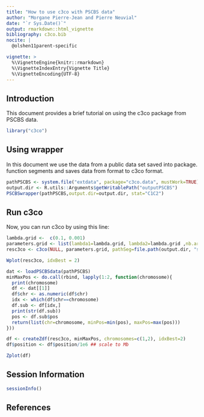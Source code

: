 ```yaml
---
title: "How to use c3co with PSCBS data"
author: "Morgane Pierre-Jean and Pierre Neuvial"
date: "`r Sys.Date()`"
output: rmarkdown::html_vignette
bibliography: c3co.bib
nocite: | 
  @olshen11parent-specific

vignette: >
  %\VignetteEngine{knitr::rmarkdown}
  %\VignetteIndexEntry{Vignette Title}
  %\VignetteEncoding{UTF-8}
---
```


## Introduction

This document provides a brief tutorial on using the c3co package from PSCBS data.

```r
library("c3co")
```

## Using wrapper
In this document we use the data from a public data set saved into \code{c3co.data} package.
\code{PSCBSwrapper} function segments and saves data from \code{PSCBS} format to c3co format.
```r
pathPSCBS <- system.file("extdata", package="c3co.data", mustWork=TRUE)
output.dir <- R.utils::Arguments$getWritablePath("outputPSCBS")
PSCBSwrapper(pathPSCBS,output.dir=output.dir, stat="C1C2")
```

## Run c3co ##
Now, you can run c3co by using this line:
```r
lambda.grid <-  c(0.1, 0.001)
parameters.grid <- list(lambda1=lambda.grid, lambda2=lambda.grid ,nb.arch=2:4)
resc3co <- c3co(NULL, parameters.grid, pathSeg=file.path(output.dir, "segDat.rds"))
```
```r
Wplot(resc3co, idxBest = 2)
```
```r
dat <- loadPSCBSdata(pathPSCBS)
minMaxPos <- do.call(rbind, lapply(1:2, function(chromosome){
  print(chromosome)
  df <- dat[[1]]
  df$chr <- as.numeric(df$chr)
  idx <- which(df$chr==chromosome)
  df.sub <- df[idx,]
  print(str(df.sub))
  pos <- df.sub$pos
  return(list(chr=chromosome, minPos=min(pos), maxPos=max(pos)))
}))
```
```r
df <- createZdf(resc3co, minMaxPos, chromosomes=c(1,2), idxBest=2)
df$position <- df$position/1e6 ## scale to Mb
```

```r
Zplot(df)
```

## Session Information

```r
sessionInfo()
```


## References


